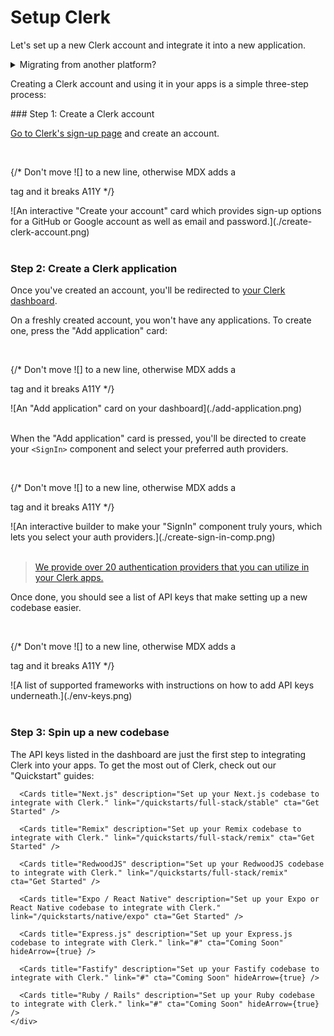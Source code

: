 
# Setup Clerk

Let's set up a new Clerk account and integrate it into a new application.

<details>
  <summary>Migrating from another platform?</summary>

  You might want to [check out one of our migration guides](/migrations-deployments/migrate-from/overview) to help
  you move your data to Clerk.
</details>

Creating a Clerk account and using it in your apps is a simple three-step process:

<Steps>
  ### Step 1: Create a Clerk account

  [Go to Clerk's sign-up page](https://dashboard.clerk.com/sign-up) and create an account.

  <br />

  {/* Don't move ![] to a new line, otherwise MDX adds a <p> tag and it breaks A11Y */}

  <div style={{filter: "drop-shadow(rgba(0, 0, 0, 0.16) 0px 12px 24px)", maxWidth: "400px"}}>![An interactive "Create your account" card which provides sign-up options for a GitHub or Google account as well as email and password.](./create-clerk-account.png)</div>

  <br />

  ### Step 2: Create a Clerk application

  Once you've created an account, you'll be redirected to [your Clerk dashboard](https://dashboard.clerk.com/).

  On a freshly created account, you won't have any applications. To create one, press the "Add application" card:

  <br />

  {/* Don't move ![] to a new line, otherwise MDX adds a <p> tag and it breaks A11Y */}

  <div style={{filter: "drop-shadow(rgba(0, 0, 0, 0.16) 0px 12px 24px)", maxWidth: "400px"}}>![An "Add application" card on your dashboard](./add-application.png)</div>

  <br />

  When the "Add application" card is pressed, you'll be directed to create your `<SignIn>` component and select your preferred
  auth providers.

  <br />

  {/* Don't move ![] to a new line, otherwise MDX adds a <p> tag and it breaks A11Y */}

  <div style={{filter: "drop-shadow(rgba(0, 0, 0, 0.16) 0px 12px 24px)"}}>![An interactive builder to make your "SignIn" component truly yours, which lets you select your auth providers.](./create-sign-in-comp.png)</div>

  <br />

  > [We provide over 20 authentication providers that you can utilize in your Clerk apps.](/users/authentication-providers/overview)

  Once done, you should see a list of API keys that make setting up a new codebase easier.

  <br />

  {/* Don't move ![] to a new line, otherwise MDX adds a <p> tag and it breaks A11Y */}

  <div style={{filter: "drop-shadow(rgba(0, 0, 0, 0.16) 0px 12px 24px)"}}>![A list of supported frameworks with instructions on how to add API keys underneath.](./env-keys.png)</div>

  <br />

  ### Step 3: Spin up a new codebase

  The API keys listed in the dashboard are just the first step to integrating Clerk into your apps. To get the most out
  of Clerk, check out our "Quickstart" guides:

  <div className="container mx-auto my-4">
    <div className="grid grid-cols-1 gap-6 md:grid-cols-2">
      <Cards title="React" description="Set up your React codebase to integrate with Clerk." link="/quickstarts/frontend/react" cta="Get Started" />

      <Cards title="Next.js" description="Set up your Next.js codebase to integrate with Clerk." link="/quickstarts/full-stack/stable" cta="Get Started" />

      <Cards title="Remix" description="Set up your Remix codebase to integrate with Clerk." link="/quickstarts/full-stack/remix" cta="Get Started" />

      <Cards title="RedwoodJS" description="Set up your RedwoodJS codebase to integrate with Clerk." link="/quickstarts/full-stack/remix" cta="Get Started" />

      <Cards title="Expo / React Native" description="Set up your Expo or React Native codebase to integrate with Clerk." link="/quickstarts/native/expo" cta="Get Started" />

      <Cards title="Express.js" description="Set up your Express.js codebase to integrate with Clerk." link="#" cta="Coming Soon" hideArrow={true} />

      <Cards title="Fastify" description="Set up your Fastify codebase to integrate with Clerk." link="#" cta="Coming Soon" hideArrow={true} />

      <Cards title="Ruby / Rails" description="Set up your Ruby codebase to integrate with Clerk." link="#" cta="Coming Soon" hideArrow={true} />
    </div>
  </div>
</Steps>

